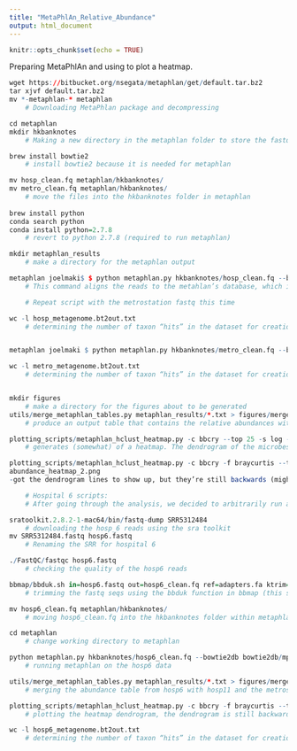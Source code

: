 ```yaml
---
title: "MetaPhlAn_Relative_Abundance"
output: html_document
---
```


```r
knitr::opts_chunk$set(echo = TRUE)
```

Preparing MetaPhlAn and using to plot a heatmap.
```R
wget https://bitbucket.org/nsegata/metaphlan/get/default.tar.bz2
tar xjvf default.tar.bz2
mv *-metaphlan-* metaphlan
	# Downloading MetaPhlan package and decompressing

cd metaphlan
mkdir hkbanknotes
	# Making a new directory in the metaphlan folder to store the fastq files

brew install bowtie2
	# install bowtie2 because it is needed for metaphlan

mv hosp_clean.fq metaphlan/hkbanknotes/
mv metro_clean.fq metaphlan/hkbanknotes/
	# move the files into the hkbanknotes folder in metaphlan
  
brew install python
conda search python
conda install python=2.7.8
	# revert to python 2.7.8 (required to run metaphlan)

mkdir metaphlan_results
	# make a directory for the metaphlan output

metaphlan joelmaki$ $ python metaphlan.py hkbanknotes/hosp_clean.fq --bowtie2db bowtie2db/mpa --nproc 5 --bowtie2out hosp_metagenome.bt2out.txt > metaphlan_results/HK_hosp_real.txt
	# This command aligns the reads to the metahlan’s database, which is then able to generate an abundance table giving the relative abundances of the various OTUs within the datatable. This is nice because this abundance table can be used to generate figures (rarefaction curves, etc.) using the R package Vegan. Metaphlan uses the program bowtie2 to align the sequences with the reference database. Metaphlan requires you to be working in a python >2.6 environment but not python 3 (issues with tabs).

	# Repeat script with the metrostation fastq this time

wc -l hosp_metagenome.bt2out.txt
	# determining the number of taxon “hits” in the dataset for creation of an abundance table in R (2070)


metaphlan joelmaki $ python metaphlan.py hkbanknotes/metro_clean.fq --bowtie2db bowtie2db/mpa --nproc 5 --bowtie2out metro_metagenome.bt2out.txt > metaphlan_results/HK_metro_real.txt

wc -l metro_metagenome.bt2out.txt
	# determining the number of taxon “hits” in the dataset for creation of an abundance table in R (157815)


mkdir figures
	# make a directory for the figures about to be generated 
utils/merge_metaphlan_tables.py metaphlan_results/*.txt > figures/merged_abundance_table.txt
	# produce an output table that contains the relative abundances with the otus as rows and the sample as the columns

plotting_scripts/metaphlan_hclust_heatmap.py -c bbcry --top 25 -s log --in figures/merged_abundance_table.txt --out figures/abundance_heatmap.png
	# generates (somewhat) of a heatmap. The dendrogram of the microbes present is facing the wrong way. This seems to have been an issue that hasn’t been resolved since the package hasn’t been updated since 2014. We still get somewhat of a heatmap though so that’s pretty neat.

plotting_scripts/metaphlan_hclust_heatmap.py -c bbcry -f braycurtis --top 25 -s log --in figures/merged_abundance_table.txt --out figures
abundance_heatmap_2.png
-got the dendrogram lines to show up, but they’re still backwards (might have to go into photoshop and mirror the dendrogram) <- this is exactly what I did

	# Hospital 6 scripts:
	# After going through the analysis, we decided to arbitrarily run another (small) sample to generate a better species accumulation curve and to determine whether our initial (hospital 11) sample was corrupted (it gave a very small output)

sratoolkit.2.8.2-1-mac64/bin/fastq-dump SRR5312484
	# downloading the hosp_6 reads using the sra toolkit
mv SRR5312484.fastq hosp6.fastq
	# Renaming the SRR for hospital 6

./FastQC/fastqc hosp6.fastq
	# checking the quality of the hosp6 reads

bbmap/bbduk.sh in=hosp6.fastq out=hosp6_clean.fq ref=adapters.fa ktrim=r k=23 mink=11 hdist=1 tpe tbo
	# trimming the fastq seqs using the bbduk function in bbmap (this should remove the adaptors from the Illumina sequencing and trim any low-quality reads)

mv hosp6_clean.fq metaphlan/hkbanknotes/
	# moving hosp6_clean.fq into the hkbanknotes folder within metaphlan

cd metaphlan
	# change working directory to metaphlan

python metaphlan.py hkbanknotes/hosp6_clean.fq --bowtie2db bowtie2db/mpa --nproc 5 --bowtie2out hosp6_metagenome.bt2out.txt > metaphlan_results/HK_hosp6_real.txt
	# running metaphlan on the hosp6 data

utils/merge_metaphlan_tables.py metaphlan_results/*.txt > figures/merged_abundance_table.txt
	# merging the abundance table from hosp6 with hosp11 and the metrostation

plotting_scripts/metaphlan_hclust_heatmap.py -c bbcry -f braycurtis --top 25 -s log --in figures/merged_abundance_table.txt --out figures/abundance_heatmap_3.png
	# plotting the heatmap dendrogram, the dendrogram is still backwards but it looks right so that’s neat

wc -l hosp6_metagenome.bt2out.txt
	# determining the number of taxon “hits” in the dataset for creation of an abundance table in R (9048)

```

